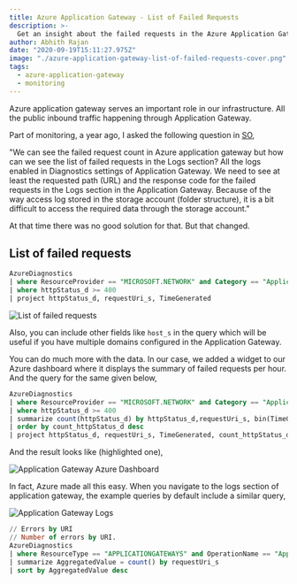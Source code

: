 ```yaml
---
title: Azure Application Gateway - List of Failed Requests
description: >-
  Get an insight about the failed requests in the Azure Application Gateway.
author: Abhith Rajan
date: "2020-09-19T15:11:27.975Z"
image: "./azure-application-gateway-list-of-failed-requests-cover.png"
tags:
  - azure-application-gateway
  - monitoring
---
```


Azure application gateway serves an important role in our infrastructure. All the public inbound traffic happening through Application Gateway.

Part of monitoring, a year ago, I asked the following question in [SO](https://stackoverflow.com/questions/57369646/list-of-failed-requests-in-azure-application-gateway),

"We can see the failed request count in Azure application gateway but how can we see the list of failed requests in the Logs section?
All the logs enabled in Diagnostics settings of Application Gateway.
We need to see at least the requested path (URL) and the response code for the failed requests in the Logs section in the Application Gateway.
Because of the way access log stored in the storage account (folder structure), it is a bit difficult to access the required data through the storage account."

At that time there was no good solution for that. But that changed.

## List of failed requests

```sql
AzureDiagnostics
| where ResourceProvider == "MICROSOFT.NETWORK" and Category == "ApplicationGatewayAccessLog"
| where httpStatus_d >= 400
| project httpStatus_d, requestUri_s, TimeGenerated
```

![List of failed requests](../../static/img/blog/azure-application-gateway-list-of-failed-requests/azure-application-gateway-list-of-failed-requests_censored.jpg)

Also, you can include other fields like `host_s` in the query which will be useful if you have multiple domains configured in the Application Gateway.

You can do much more with the data. In our case, we added a widget to our Azure dashboard where it displays the summary of failed requests per hour. And the query for the same given below,

```sql
AzureDiagnostics
| where ResourceProvider == "MICROSOFT.NETWORK" and Category == "ApplicationGatewayAccessLog"
| where httpStatus_d >= 400
| summarize count(httpStatus_d) by httpStatus_d,requestUri_s, bin(TimeGenerated, 1h)
| order by count_httpStatus_d desc
| project httpStatus_d, requestUri_s, TimeGenerated, count_httpStatus_d
```

And the result looks like (highlighted one),

![Application Gateway Azure Dashboard](../../static/img/blog/azure-application-gateway-list-of-failed-requests/application-gateway-dashboard_censored.jpg)

In fact, Azure made all this easy. When you navigate to the logs section of application gateway, the example queries by default include a similar query,

![Application Gateway Logs](../../static/img/blog/azure-application-gateway-list-of-failed-requests/application-gateway-logs.png)

```sql
// Errors by URI
// Number of errors by URI.
AzureDiagnostics
| where ResourceType == "APPLICATIONGATEWAYS" and OperationName == "ApplicationGatewayAccess" and httpStatus_d > 399
| summarize AggregatedValue = count() by requestUri_s
| sort by AggregatedValue desc
```
